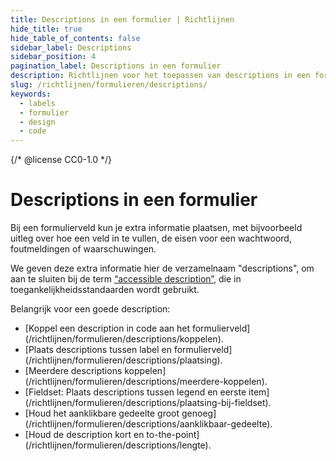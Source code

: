 ```yaml
---
title: Descriptions in een formulier | Richtlijnen
hide_title: true
hide_table_of_contents: false
sidebar_label: Descriptions
sidebar_position: 4
pagination_label: Descriptions in een formulier
description: Richtlijnen voor het toepassen van descriptions in een formulier.
slug: /richtlijnen/formulieren/descriptions/
keywords:
  - labels
  - formulier
  - design
  - code
---
```


{/* @license CC0-1.0 */}


# Descriptions in een formulier

Bij een formulierveld kun je extra informatie plaatsen, met bijvoorbeeld uitleg over hoe een veld in te vullen, de eisen voor een wachtwoord, foutmeldingen of waarschuwingen.

We geven deze extra informatie hier de verzamelnaam "descriptions", om aan te sluiten bij de term [“accessible description”](https://www.w3.org/TR/wai-aria-1.2/#dfn-accessible-description), die in toegankelijkheidsstandaarden wordt gebruikt.

Belangrijk voor een goede description:

- <FragmentRedirect id="koppel-een-description-aan-het-formulierveld">
    [Koppel een description in code aan het formulierveld](/richtlijnen/formulieren/descriptions/koppelen).
  </FragmentRedirect>
- <FragmentRedirect id="plaats-descriptions-tussen-label-en-formulierveld">
    [Plaats descriptions tussen label en formulierveld](/richtlijnen/formulieren/descriptions/plaatsing).
  </FragmentRedirect>
- <FragmentRedirect id="meerdere-descriptions-koppelen">
    [Meerdere descriptions koppelen](/richtlijnen/formulieren/descriptions/meerdere-koppelen).
  </FragmentRedirect>
- <FragmentRedirect id="fieldset-plaats-descriptions-tussen-legend-en-eerste-item">
    [Fieldset: Plaats descriptions tussen legend en eerste
    item](/richtlijnen/formulieren/descriptions/plaatsing-bij-fieldset).
  </FragmentRedirect>
- <FragmentRedirect id="houd-het-aanklikbare-gedeelte-groot-genoeg">
    [Houd het aanklikbare gedeelte groot genoeg](/richtlijnen/formulieren/descriptions/aanklikbaar-gedeelte).
  </FragmentRedirect>
- <FragmentRedirect id="houd-de-description-kort-en-to-the-point">
    [Houd de description kort en to-the-point](/richtlijnen/formulieren/descriptions/lengte).
  </FragmentRedirect>

<FormFooterInfo />
